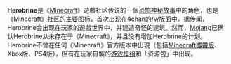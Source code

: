 <noinclude>{{NoteTA|G1=MC}}</noinclude>'''Herobrine'''是《[[Minecraft|Minecraft]]》遊戲社区传说的一個[[都市傳說|恐怖神秘故事]]中的角色，也是《Minecraft》社区的主要图标，首次出现在[[4chan|4chan]]的/v/版面中。据传闻，Herobrine会出现在玩家的遊戲世界中，并建造奇怪的建筑。然而，[[Mojang|Mojang]]已确认Herobrine从未存在于《Minecraft》，并且没有增加Herobrine的计划。Herobrine不曾在任何《Minecraft》官方版本中出現（包括[[Minecraft攜帶版|Minecraft攜帶版]]、Xbox版、PS4版），但有在玩家自製的[[模組_(Minecraft)|游戏模组]]和「资源包」中出现。